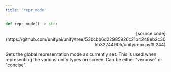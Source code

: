 ```yaml
---
title: 'repr_mode'
---
```


```python
def repr_mode() -> str:
```

<p align="right">[source code](https://github.com/unifyai/unify/tree/53bcbb6d22985926c21b4248eb2c305b32244905/unify/repr.py#L244)</p>

Gets the global representation mode as currently set. This is used when representing
the various unify types on screen. Can be either "verbose" or "concise".